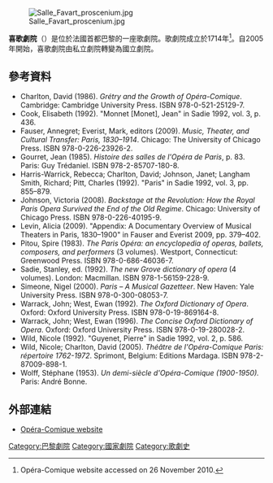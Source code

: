 [[File:Salle_Favart_proscenium.jpg|right]]

'''喜歌劇院'''（{{lang-fr|Opéra-Comique}}）是位於法國首都巴黎的一座歌劇院。歌劇院成立於1714年<ref>Opéra-Comique website accessed on 26 November 2010.</ref>。自2005年開始，喜歌劇院由私立劇院轉變為國立劇院。

==參考資料==
{{Reflist}}
* Charlton, David (1986). ''Grétry and the Growth of Opéra-Comique''. Cambridge: Cambridge University Press. ISBN 978-0-521-25129-7.
* Cook, Elisabeth (1992). "Monnet [Monet], Jean" in Sadie 1992, vol. 3, p. 436.
* Fauser, Annegret; Everist, Mark, editors (2009). ''Music, Theater, and Cultural Transfer: Paris, 1830–1914''. Chicago: The University of Chicago Press. ISBN 978-0-226-23926-2.
* Gourret, Jean (1985). ''Histoire des salles de l'Opéra de Paris'', p. 83. Paris: Guy Trédaniel. ISBN 978-2-85707-180-8.
* Harris-Warrick, Rebecca; Charlton, David; Johnson, Janet; Langham Smith, Richard; Pitt, Charles (1992). "Paris" in Sadie 1992, vol. 3, pp. 855–879.
* Johnson, Victoria (2008). ''Backstage at the Revolution: How the Royal Paris Opera Survived the End of the Old Regime''. Chicago: University of Chicago Press. ISBN 978-0-226-40195-9.
* Levin, Alicia (2009). "Appendix: A Documentary Overview of Musical Theaters in Paris, 1830–1900" in Fauser and Everist 2009, pp. 379–402.
* Pitou, Spire (1983). ''The Paris Opéra: an encyclopedia of operas, ballets, composers, and performers'' (3 volumes). Westport, Connecticut: Greenwood Press. ISBN 978-0-686-46036-7.
* Sadie, Stanley, ed. (1992). ''The new Grove dictionary of opera'' (4 volumes). London: Macmillan. ISBN 978-1-56159-228-9.
* Simeone, Nigel (2000). ''Paris – A Musical Gazetteer''. New Haven: Yale University Press. ISBN 978-0-300-08053-7.
* Warrack, John; West, Ewan (1992). ''The Oxford Dictionary of Opera''. Oxford: Oxford University Press. ISBN 978-0-19-869164-8.
* Warrack, John; West, Ewan (1996). ''The Concise Oxford Dictionary of Opera''. Oxford: Oxford University Press. ISBN 978-0-19-280028-2.
* Wild, Nicole (1992). "Guyenet, Pierre" in Sadie 1992, vol. 2, p. 586.
* Wild, Nicole; Charlton, David (2005). ''Théâtre de l'Opéra-Comique Paris: répertoire 1762-1972''. Sprimont, Belgium: Editions Mardaga. ISBN 978-2-87009-898-1.
* Wolff, Stéphane (1953). ''Un demi-siècle d'Opéra-Comique (1900-1950).'' Paris: André Bonne. {{OCLC|44733987|2174128|78755097}}
==外部連結==
*[http://www.opera-comique.com Opéra-Comique website]{{Wayback|url=http://www.opera-comique.com/ |date=20081229130743 }}
[[Category:巴黎劇院|Category:巴黎劇院]]
[[Category:國家劇院|Category:國家劇院]]
[[Category:歌劇史|Category:歌劇史]]